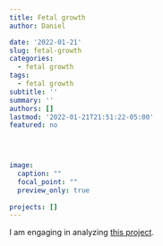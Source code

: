 ```yaml
---
title: Fetal growth
author: Daniel

date: '2022-01-21'
slug: fetal-growth
categories:
  - fetal growth
tags:
  - fetal growth
subtitle: ''
summary: ''
authors: []
lastmod: '2022-01-21T21:51:22-05:00'
featured: no


 

image:
  caption: ""
  focal_point: ""
  preview_only: true
  
projects: []
---
```

I am engaging in analyzing [this project](https://www1.nichd.nih.gov/pages_sitedown/default.htm).   

